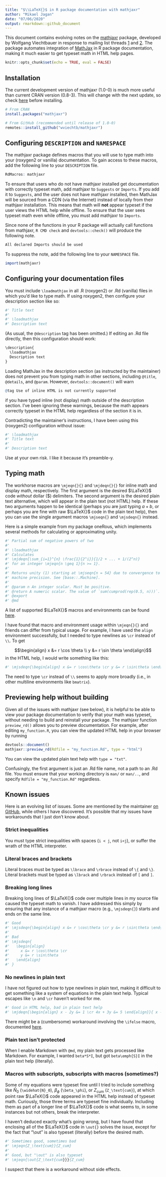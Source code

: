 ```yaml
---
title: "$\\LaTeX{}$ in R package documentation with mathjaxr"
author: "Mikael Jagan"
date: "07/06/2020"
output: rmarkdown::github_document
---
```


This document contains evolving notes on the
[mathjaxr](https://github.com/vnijs/MathJaxR)
package, developed by Wolfgang Viechtbauer
in response to mailing list threads 
[1](https://stat.ethz.ch/pipermail/r-devel/2020-April/079395.html)
and
[2](https://stat.ethz.ch/pipermail/r-package-devel/2020q2/005420.html).
The package automates integration of 
[MathJax](https://en.wikipedia.org/wiki/MathJax) 
in R package documentation,
making it much easier to get typeset math in HTML help pages.

```r
knitr::opts_chunk$set(echo = TRUE, eval = FALSE)
```

## Installation

The current development version of mathjaxr (1.0-0) is much more useful than 
current CRAN version (0.8-3). This will change with the next update, so check 
[here](https://cran.r-project.org/web/packages/mathjaxr/index.html) before 
installing.

```r
# From CRAN
install.packages("mathjaxr")

# From GitHub (recommended until release of 1.0-0)
remotes::install_github("wviechtb/mathjaxr")
```

## Configuring `DESCRIPTION` and `NAMESPACE`

The mathjaxr package defines macros that you will use to type math into your
(roxygen2 or vanilla) documentation. To gain access to these macros, add the
following line to your `DESCRIPTION` file.

```r
RdMacros: mathjaxr
```

To ensure that users who do not have mathjaxr installed get documentation with
correctly typeset math, add mathjaxr to `Suggests` or `Imports`. If you add it
to `Suggests`, and the user does not have mathjaxr installed, then MathJax will 
be sourced from a CDN (via the Internet) instead of locally from their mathjaxr 
installation. This means that math will **not** appear typeset if the user views
the HTML help while offline. To ensure that the user sees typeset math even 
while offline, you must add mathjaxr to `Imports`.

Since none of the functions in your R package will actually call functions from
mathjaxr, `R CMD check` and `devtools::check()` will produce the following note.

```r
All declared Imports should be used
```

To suppress the note, add the following line to your `NAMESPACE` file.

```r
import(mathjaxr)
```

## Configuring your documentation files

You must include `\loadmathjax` in all .R (roxygen2) or .Rd (vanilla) files
in which you'd like to type math. If using roxygen2, then configure your 
description section like so:

```r
#' Title text
#' 
#' \loadmathjax
#' Description text
```

(As usual, the `@description` tag has been omitted.) If editing an .Rd file 
directly, then this configuration should work:

```r
\description{
  \loadmathjax
  Description text
}
```

Loading MathJax in the description section (as instructed by the maintainer)
does not prevent you from typing math in other sections, including `@title`, 
`@details`, and `@param`. However, `devtools::document()` will warn

```r
@tag Use of inline HTML is not currently supported
```

if you have typed inline (not display) math outside of the description section.
I've been ignoring these warnings, because the math appears correctly typeset in 
the HTML help regardless of the section it is in.

Contradicting the maintainer's instructions, I have been using this (roxygen2) 
configuration without issue:

```r
#' \loadmathjax
#' Title text
#' 
#' Description text
```

Use at your own risk. I like it because it's preamble-y.

## Typing math

The workhorse macros are `\mjeqn{}{}` and `\mjdeqn{}{}` for inline math and 
display math, respectively. The first argument is the desired $\LaTeX{}$ code 
*without* dollar (\$) delimiters. The second argument is the desired plain text 
alternative, which will appear in the plain text (not HTML) help. If these two
arguments happen to be identical (perhaps you are just typing $a+b$, or perhaps 
you are fine with raw $\LaTeX{}$ code in the plain text help), then you can use 
the single argument macros `\mjseqn{}` and `\mjsdeqn{}` instead.

Here is a simple example from my package oneRous, which implements several 
methods for calculating or approximating unity.

```r
#' Partial sum of negative powers of two
#' 
#' \loadmathjax
#' Calculates
#' \mjdeqn{\sum_{i=1}^{n} \frac{1}{2^i}}{1/2 + ... + 1/(2^n)}
#' for an integer \mjeqn{n \geq 1}{n >= 1}.
#' 
#' Returns unity (1) starting at \mjseqn{n = 54} due to convergence to within
#' machine precision. See [base::.Machine].
#' 
#' @param n An integer scalar. Must be positive.
#' @return A numeric scalar. The value of `sum(cumprod(rep(0.5, n)))`.
#' @export
#' @md
```

A list of supported $\LaTeX{}$ macros and environments can be found
[here](https://docs.mathjax.org/en/latest/input/tex/macros/index.html).

I have found that macro and environment usage within `\mjeqn{}{}` and friends 
can differ from typical usage. For example, I have used the `align` environment
successfully, but I needed to type newlines as `\cr` instead of `\\`. To get

$$\begin{align} x &= r \cos \theta \\ y &= r \sin \theta \end{align}$$
in the HTML help, I would write something like this:

```r
#' \mjsdeqn{\begin{align} x &= r \cos\theta \cr y &= r \sin\theta \end{align}}
```

The need to type `\cr` instead of `\\` seems to apply more broadly (i.e., in 
other multiline environments like `bmatrix`).

## Previewing help without building

Given all of the issues with mathjaxr (see below), it is helpful to be able to 
view your package documentation to verify that your math was typeset, without 
needing to build and reinstall your package. The mathjaxr function 
`preview_rd()` allows you to preview documentation. For example, after editing 
`my_function.R`, you can view the updated HTML help in your browser by running

```r
devtools::document()
mathjaxr::preview_rd(Rdfile = "my_function.Rd", type = "html")
```

You can view the updated plain text help with `type = "txt"`.

Confusingly, the first argument is just an .Rd file name, not a path to an .Rd
file. You must ensure that your working directory is `man/` or `man/..`, and 
specify `Rdfile = "my_function.Rd"` regardless.

## Known issues

Here is an evolving list of issues. Some are mentioned by the maintainer
[on GitHub](https://github.com/wviechtb/mathjaxr), while others I have
discovered. It's possible that my issues have workarounds that I just don't
know about.

### Strict inequalities

You must type strict inequalities with spaces (`i < j`, not `i<j`), or suffer
the wrath of the HTML interpreter.

### Literal braces and brackets

Literal braces must be typed as `\lbrace` and `\rbrace` instead of `\{` and 
`\}`. Literal brackets must be typed as `\lbrack` and `\rbrack` instead of `[` 
and `]`.

### Breaking long lines

Breaking long lines of $\LaTeX{}$ code over multiple lines in my source file
caused the typeset math to vanish. I have addressed this simply by ensuring that
any instance of a mathjaxr macro (e.g., `\mjsdeqn{}`) starts and ends on the 
same line.

```r
#' Good
#' \mjsdeqn{\begin{align} x &= r \cos\theta \cr y &= r \sin\theta \end{align}}
#' 
#' Bad
#' \mjsdeqn{
#'   \begin{align} 
#'     x &= r \cos\theta \cr 
#'     y &= r \sin\theta 
#'   \end{align}
#' }
```

### No newlines in plain text

I have not figured out how to type newlines in plain text, making it difficult
to get something like a system of equations in the plain text help. Typical 
escapes like `\n` and `\cr` haven't worked for me.

```r
#' Good in HTML help, bad in plain text help
#' \mjdeqn{\begin{align} x - 2y &= 1 \cr 4x + 3y &= 5 \end{align}}{ x - 2y = 1 \cr 4x + 3y = 5}
```

There might be a (cumbersome) workaround involving the `\ifelse` macro, 
documented
[here](https://cran.r-project.org/doc/manuals/r-devel/R-exts.html#Conditional-text).

### Plain text isn't protected

When I enable Markdown with `@md`, my plain text gets processed like Markdown.
For example, I wanted `beta*S*I`, but got `beta\emph{S}I` in the plain text 
help (literally).

### Macros with subscripts, subscripts with macros (sometimes?)

Some of my equations were typeset fine until I tried to include something 
like $\widehat{N}_0$ (`\widehat{N}_0`), $\beta_\phi$ (`\beta_\phi`), or
$Z_\text{cum}$ (`Z_\text{cum}`), at which point raw $\LaTeX{}$ code appeared 
in the HTML help instead of typeset math. Curiously, those three terms 
are typeset fine individually. Including them as part of a longer line of 
$\LaTeX{}$ code is what seems to, in some instances but not others, break 
the interpreter.

I haven't deduced exactly what's going wrong, but I have found that enclosing
all of the $\LaTeX{}$ code in `\out{}` solves the issue, except for the fact
that "\\out" is also typeset (literally) before the desired math.

```r
#' Sometimes good, sometimes bad
#' \mjeqn{Z_\text{cum}}{Z_cum}
#'
#' Good, but "\out" is also typeset
#' \mjeqn{\out{Z_\text{cum}}}{Z_cum}
```

I suspect that there is a workaround without side effects.
